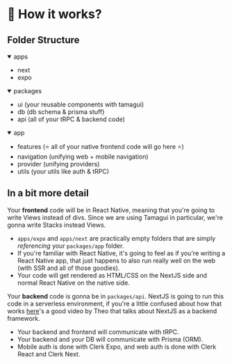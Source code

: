 # 🌟 How it works?

## Folder Structure

<div className="mt-8" />

<details open>
<summary className="font-bold">apps</summary>

- next
- expo

</details>

<details open>
<summary className="font-bold">packages</summary>

- ui (your reusable components with tamagui)
- db (db schema & prisma stuff)
- api (all of your tRPC & backend code)

<details open>
<summary className="font-bold">app</summary>

- features (⭐️ all of your native frontend code will go here ⭐️)
- navigation (unifying web + mobile navigation)
- provider (unifying providers)
- utils (your utils like auth & tRPC)

</details>
</details>

## In a bit more detail

Your **frontend** code will be in React Native, meaning that you're going to write Views instead of divs. Since we are using Tamagui in particular, we're gonna write Stacks instead Views.

- `apps/expo` and `apps/next` are practically empty folders that are simply _referencing_ your `packages/app` folder.
- If you're familiar with React Native, it's going to feel as if you're writing a React Native app, that just happens to also run really well on the web (with SSR and all of those goodies).
- Your code will get rendered as HTML/CSS on the NextJS side and normal React Native on the native side.

Your **backend** code is gonna be in `packages/api`. NextJS is going to run this code in a serverless environment, if you're a little confused about how that works [here](https://www.youtube.com/watch?v=2cB5Fh46Vi4&t=1017s)'s a good video by Theo that talks about NextJS as a backend framework.

- Your backend and frontend will communicate with tRPC.
- Your backend and your DB will communicate with Prisma (ORM).
- Mobile auth is done with Clerk Expo, and web auth is done with Clerk React and Clerk Next.
